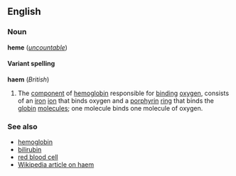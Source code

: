 <!-- If you edit this page, please also edit "haem" to keep the two pages in synch. -->


==English==
===Noun===
'''heme''' (''[[uncountable]]'')

====Variant spelling====
'''haem''' (''British'')

#The [[component]] of [[hemoglobin]] responsible for [[bind]]ing [[oxygen]], consists of an [[iron]] [[ion]] that binds oxygen and a [[porphyrin]] [[ring]] that binds the [[globin]] [[molecule]]s; one molecule binds one molecule of oxygen.

===See also===
*[[hemoglobin]]
*[[bilirubin]]
*[[red blood cell]]
*[[w:Haem|Wikipedia article on haem]]


<!-- If you edit this page, please also edit "haem" to keep the two pages in synch. -->